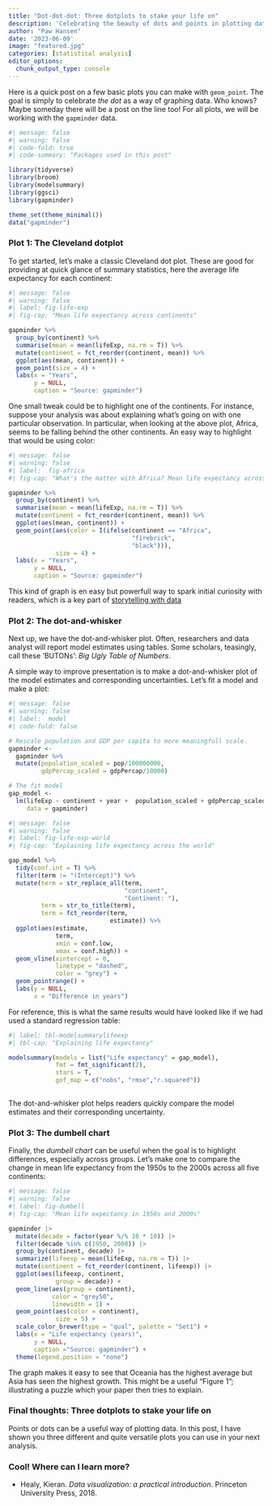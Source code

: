 ```yaml
---
title: "Dot-dot-dot: Three dotplots to stake your life on"
description: 'Celebrating the beauty of dots and points in plotting data.'
author: "Paw Hansen"
date: '2023-06-09'
image: "featured.jpg"
categories: [statistical analysis]
editor_options: 
  chunk_output_type: console
---
```


Here is a quick post on a few basic plots you can make with `geom_point`. The goal is simply to celebrate _the dot_ as a way of graphing data. Who knows? Maybe someday there will be a post on the line too! For all plots, we will be working with the `gapminder` data. 

```r
#| message: false
#| warning: false
#| code-fold: true
#| code-summary: "Packages used in this post"

library(tidyverse)
library(broom)
library(modelsummary)
library(ggsci)
library(gapminder)

theme_set(theme_minimal())
data("gapminder")
```

### Plot 1: The Cleveland dotplot 

To get started, let's make a classic Cleveland dot plot. These are good for providing at quick glance of summary statistics, here the average life expectancy for each continent:  

```r
#| message: false
#| warning: false
#| label: fig-life-exp
#| fig-cap: "Mean life expectancy across continents"

gapminder %>%
  group_by(continent) %>%
  summarise(mean = mean(lifeExp, na.rm = T)) %>%
  mutate(continent = fct_reorder(continent, mean)) %>%
  ggplot(aes(mean, continent)) + 
  geom_point(size = 4) +
  labs(x = "Years",
       y = NULL,
       caption = "Source: gapminder")

```

One small tweak could be to highlight one of the continents. For instance, suppose your analysis was about explaining what's going on with one particular observation. In particular, when looking at the above plot, Africa, seems to be falling behind the other continents. An easy way to highlight that would be using color: 

```r
#| message: false
#| warning: false
#| label:  fig-africa 
#| fig-cap: "What's the matter with Africa? Mean life expectancy across continents"

gapminder %>%
  group_by(continent) %>%
  summarise(mean = mean(lifeExp, na.rm = T)) %>%
  mutate(continent = fct_reorder(continent, mean)) %>%
  ggplot(aes(mean, continent)) + 
  geom_point(aes(color = I(ifelse(continent == "Africa", 
                                  "firebrick", 
                                  "black"))), 
             size = 4) +
  labs(x = "Years",
       y = NULL, 
       caption = "Source: gapminder")

```

This kind of graph is en easy but powerfull way to spark initial curiosity with readers, which is a key part of [storytelling with data](https://clauswilke.com/dataviz/telling-a-story.html)

### Plot 2: The dot-and-whisker
Next up, we have the dot-and-whisker plot. Often, researchers and data analyst will report model estimates using tables. Some scholars, teasingly, call these 'BUTONs': _Big Ugly Table of Numbers_. 

A simple way to improve presentation is to make a dot-and-whisker plot of the model estimates and corresponding uncertainties. Let's fit a model and make a plot:

```r
#| message: false
#| warning: false
#| label:  model
#| code-fold: false

# Rescale population and GDP per capita to more meaningfull scale. 
gapminder <- 
  gapminder %>% 
  mutate(population_scaled = pop/100000000,
         gdpPercap_scaled = gdpPercap/10000)

# The fit model
gap_model <- 
  lm(lifeExp ~ continent + year +  population_scaled + gdpPercap_scaled, 
     data = gapminder)

```

```r
#| message: false
#| warning: false
#| label: fig-life-exp-world
#| fig-cap: "Explaining life expectancy across the world"

gap_model %>%
  tidy(conf.int = T) %>%
  filter(term != "(Intercept)") %>%
  mutate(term = str_replace_all(term, 
                                "continent", 
                                "Continent: "),
         term = str_to_title(term),
         term = fct_reorder(term, 
                            estimate)) %>%
  ggplot(aes(estimate, 
             term, 
             xmin = conf.low, 
             xmax = conf.high)) + 
  geom_vline(xintercept = 0, 
             linetype = "dashed",
             color = "grey") + 
  geom_pointrange() + 
  labs(y = NULL, 
       x = "Difference in years")

```

For reference, this is what the same results would have looked like if we had used a standard regression table:

```r
#| label: tbl-modelsummarylifeexp
#| tbl-cap: "Explaining life expectancy"

modelsummary(models = list("Life expectancy" = gap_model), 
             fmt = fmt_significant(2),
             stars = T,
             gof_map = c("nobs", "rmse","r.squared"))
  

```

The dot-and-whisker plot helps readers quickly compare the model estimates and their corresponding uncertainty. 

### Plot 3: The dumbell chart

Finally, the _dumbell chart_ can be useful when the goal is to highlight differences, especially across groups. Let's make one to compare the change in mean life expectancy from the 1950s to the 2000s across all five continents:   

```r
#| message: false
#| warning: false
#| label: fig-dumbell
#| fig-cap: "Mean life expectancy in 1950s and 2000s"

gapminder |> 
  mutate(decade = factor(year %/% 10 * 10)) |> 
  filter(decade %in% c(1950, 2000)) |> 
  group_by(continent, decade) |> 
  summarize(lifeexp = mean(lifeExp, na.rm = T)) |> 
  mutate(continent = fct_reorder(continent, lifeexp)) |> 
  ggplot(aes(lifeexp, continent, 
             group = decade)) + 
  geom_line(aes(group = continent), 
            color = "grey50", 
            linewidth = 1) + 
  geom_point(aes(color = continent), 
             size = 5) + 
  scale_color_brewer(type = "qual", palette = "Set1") + 
  labs(x = "Life expectancy (years)",
       y = NULL,
       caption ="Source: gapminder") + 
  theme(legend.position = "none")

```

The graph makes it easy to see that Oceania has the highest average but Asia has seen the highest growth. This might be a useful "Figure 1"; illustrating a puzzle which your paper then tries to explain.  

### Final thoughts: Three dotplots to stake your life on

Points or dots can be a useful way of plotting data. In this post, I have shown you three different and quite versatile plots you can use in your next analysis. 

### Cool! Where can I learn more?

* Healy, Kieran. _Data visualization: a practical introduction_. Princeton University Press, 2018.
